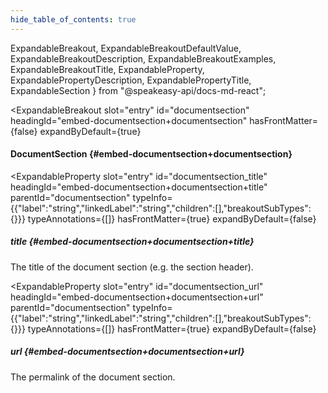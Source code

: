 ```yaml
---
hide_table_of_contents: true
---
```

  ExpandableBreakout,
  ExpandableBreakoutDefaultValue,
  ExpandableBreakoutDescription,
  ExpandableBreakoutExamples,
  ExpandableBreakoutTitle,
  ExpandableProperty,
  ExpandablePropertyDescription,
  ExpandablePropertyTitle,
  ExpandableSection
} from "@speakeasy-api/docs-md-react";

<ExpandableSection>

<ExpandableBreakout
  slot="entry"
  id="documentsection"
  headingId="embed-documentsection+documentsection"
  hasFrontMatter={false}
  expandByDefault={true}
>

<ExpandableBreakoutTitle slot="title">

#### DocumentSection \{#embed-documentsection+documentsection\}

</ExpandableBreakoutTitle>

<ExpandableBreakoutDescription slot="description">

</ExpandableBreakoutDescription>

<ExpandableBreakoutExamples slot="examples">

</ExpandableBreakoutExamples>

<ExpandableBreakoutDefaultValue slot="defaultValue">

</ExpandableBreakoutDefaultValue>

</ExpandableBreakout>

<ExpandableProperty
  slot="entry"
  id="documentsection_title"
  headingId="embed-documentsection+documentsection+title"
  parentId="documentsection"
  typeInfo={{"label":"string","linkedLabel":"string","children":[],"breakoutSubTypes":{}}}
  typeAnnotations={[]}
  hasFrontMatter={true}
  expandByDefault={false}
>

<ExpandablePropertyTitle slot="title">

##### title \{#embed-documentsection+documentsection+title\}

</ExpandablePropertyTitle>

<ExpandablePropertyDescription slot="description">

The title of the document section (e.g. the section header).

</ExpandablePropertyDescription>

</ExpandableProperty>

<ExpandableProperty
  slot="entry"
  id="documentsection_url"
  headingId="embed-documentsection+documentsection+url"
  parentId="documentsection"
  typeInfo={{"label":"string","linkedLabel":"string","children":[],"breakoutSubTypes":{}}}
  typeAnnotations={[]}
  hasFrontMatter={true}
  expandByDefault={false}
>

<ExpandablePropertyTitle slot="title">

##### url \{#embed-documentsection+documentsection+url\}

</ExpandablePropertyTitle>

<ExpandablePropertyDescription slot="description">

The permalink of the document section.

</ExpandablePropertyDescription>

</ExpandableProperty>

</ExpandableSection>